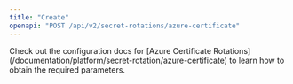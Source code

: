 ```yaml
---
title: "Create"
openapi: "POST /api/v2/secret-rotations/azure-certificate"
---
```


<Note>
    Check out the configuration docs for [Azure Certificate Rotations](/documentation/platform/secret-rotation/azure-certificate) to learn how to obtain the
    required parameters.
</Note>